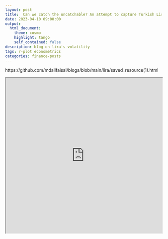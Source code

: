 ```yaml
---
layout: post
title:  Can we catch the uncatchable? An attempt to capture Turkish Lira's hypervolatility! 
date: 2023-04-10 09:00:00
output:
  html_document:
    theme: cosmo
    highlight: tango
    self_contained: false
description: blog on lira's volatility
tags: r-plot econometrics
categories: finance-posts
---
```

https://github.com/mdalifaisal/blogs/blob/main/lira/saved_resource(1).html

<iframe src="https://github.com/mdalifaisal/blogs/blob/main/lira/_cloud_project_graph.html" width="100%" height="500px"></iframe>



